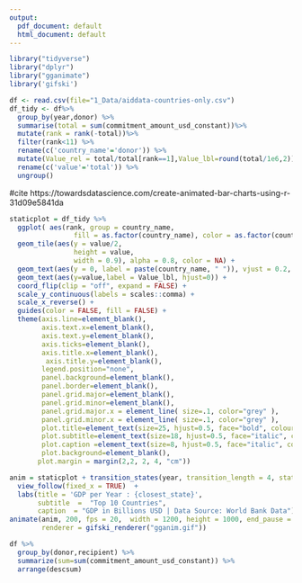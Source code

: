 ```yaml
---
output:
  pdf_document: default
  html_document: default
---
```

```r
library("tidyverse")
library("dplyr")
library("gganimate")
library('gifski')
```


```r
df <- read.csv(file="1_Data/aiddata-countries-only.csv")
df_tidy <- df%>% 
  group_by(year,donor) %>% 
  summarise(total = sum(commitment_amount_usd_constant))%>% 
  mutate(rank = rank(-total))%>% 
  filter(rank<11) %>% 
  rename(c('country_name'='donor')) %>% 
  mutate(Value_rel = total/total[rank==1],Value_lbl=round(total/1e6,2)) %>% 
  rename(c('value'='total')) %>% 
  ungroup()


```
#cite https://towardsdatascience.com/create-animated-bar-charts-using-r-31d09e5841da
```r
staticplot = df_tidy %>% 
  ggplot( aes(rank, group = country_name, 
                fill = as.factor(country_name), color = as.factor(country_name))) +
  geom_tile(aes(y = value/2,
                height = value,
                width = 0.9), alpha = 0.8, color = NA) +
  geom_text(aes(y = 0, label = paste(country_name, " ")), vjust = 0.2, hjust = 1) +
  geom_text(aes(y=value,label = Value_lbl, hjust=0)) +
  coord_flip(clip = "off", expand = FALSE) +
  scale_y_continuous(labels = scales::comma) +
  scale_x_reverse() +
  guides(color = FALSE, fill = FALSE) +
  theme(axis.line=element_blank(),
        axis.text.x=element_blank(),
        axis.text.y=element_blank(),
        axis.ticks=element_blank(),
        axis.title.x=element_blank(),
         axis.title.y=element_blank(),
        legend.position="none",
        panel.background=element_blank(),
        panel.border=element_blank(),
        panel.grid.major=element_blank(),
        panel.grid.minor=element_blank(),
        panel.grid.major.x = element_line( size=.1, color="grey" ),
        panel.grid.minor.x = element_line( size=.1, color="grey" ),
        plot.title=element_text(size=25, hjust=0.5, face="bold", colour="grey", vjust=-1),
        plot.subtitle=element_text(size=18, hjust=0.5, face="italic", color="grey"),
        plot.caption =element_text(size=8, hjust=0.5, face="italic", color="grey"),
        plot.background=element_blank(),
       plot.margin = margin(2,2, 2, 4, "cm"))

anim = staticplot + transition_states(year, transition_length = 4, state_length = 1) +
  view_follow(fixed_x = TRUE)  +
  labs(title = 'GDP per Year : {closest_state}',  
       subtitle  =  "Top 10 Countries",
       caption  = "GDP in Billions USD | Data Source: World Bank Data")
animate(anim, 200, fps = 20,  width = 1200, height = 1000, end_pause = 10, start_pause = 10,
        renderer = gifski_renderer("gganim.gif"))
```
```r
df %>% 
  group_by(donor,recipient) %>%
  summarize(sum=sum(commitment_amount_usd_constant)) %>% 
  arrange(descsum)
  

    
```


